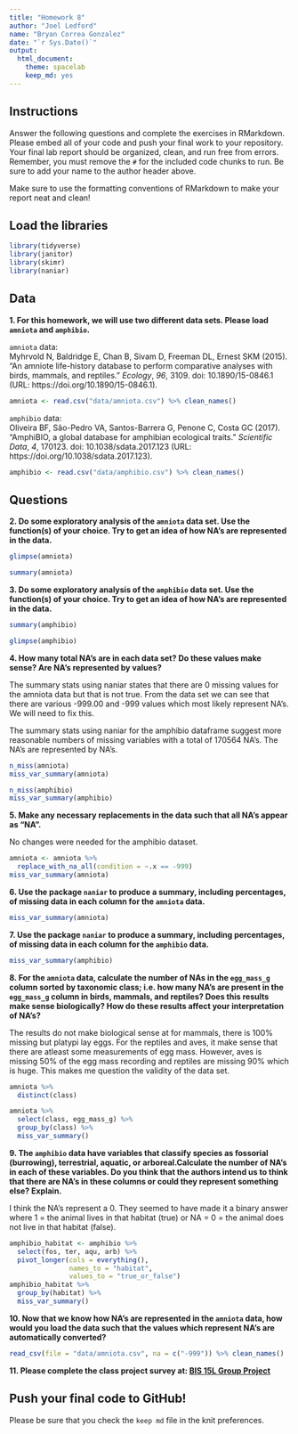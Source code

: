 ```yaml
---
title: "Homework 8"
author: "Joel Ledford"
name: "Bryan Correa Gonzalez"
date: "`r Sys.Date()`"
output:
  html_document: 
    theme: spacelab
    keep_md: yes
---
```


## Instructions
Answer the following questions and complete the exercises in RMarkdown. Please embed all of your code and push your final work to your repository. Your final lab report should be organized, clean, and run free from errors. Remember, you must remove the `#` for the included code chunks to run. Be sure to add your name to the author header above.  

Make sure to use the formatting conventions of RMarkdown to make your report neat and clean!  

## Load the libraries
```r
library(tidyverse)
library(janitor)
library(skimr)
library(naniar)
``` 

## Data
**1. For this homework, we will use two different data sets. Please load `amniota` and `amphibio`.**  

`amniota` data:  
Myhrvold N, Baldridge E, Chan B, Sivam D, Freeman DL, Ernest SKM (2015). “An amniote life-history
database to perform comparative analyses with birds, mammals, and reptiles.” _Ecology_, *96*, 3109.
doi: 10.1890/15-0846.1 (URL: https://doi.org/10.1890/15-0846.1).
```r
amniota <- read.csv("data/amniota.csv") %>% clean_names()
```

`amphibio` data:  
Oliveira BF, São-Pedro VA, Santos-Barrera G, Penone C, Costa GC (2017). “AmphiBIO, a global database
for amphibian ecological traits.” _Scientific Data_, *4*, 170123. doi: 10.1038/sdata.2017.123 (URL:
https://doi.org/10.1038/sdata.2017.123).
```r
amphibio <- read.csv("data/amphibio.csv") %>% clean_names()
```

## Questions  
**2. Do some exploratory analysis of the `amniota` data set. Use the function(s) of your choice. Try to get an idea of how NA's are represented in the data.**  
```r
glimpse(amniota)
```

```r
summary(amniota)
```


**3. Do some exploratory analysis of the `amphibio` data set. Use the function(s) of your choice. Try to get an idea of how NA's are represented in the data.**  
```r
summary(amphibio)
```

```r
glimpse(amphibio)
```

**4. How many total NA's are in each data set? Do these values make sense? Are NA's represented by values?**   

The summary stats using naniar states that there are 0 missing values for the amniota data but that is not true. From the data set we can see that there are various -999.00 and -999 values which most likely represent NA's. We will need to fix this.

The summary stats using naniar for the amphibio dataframe suggest more reasonable numbers of missing variables with a total of 170564 NA's. The NA's are represented by NA's.

```r
n_miss(amniota)
miss_var_summary(amniota)
```

```r
n_miss(amphibio)
miss_var_summary(amphibio)
```

**5. Make any necessary replacements in the data such that all NA's appear as "NA".**   

No changes were needed for the amphibio dataset.

```r
amniota <- amniota %>%
  replace_with_na_all(condition = ~.x == -999)
miss_var_summary(amniota)
```

**6. Use the package `naniar` to produce a summary, including percentages, of missing data in each column for the `amniota` data.**  
```r
miss_var_summary(amniota)
```

**7. Use the package `naniar` to produce a summary, including percentages, of missing data in each column for the `amphibio` data.**
```r
miss_var_summary(amphibio)
```

**8. For the `amniota` data, calculate the number of NAs in the `egg_mass_g` column sorted by taxonomic class; i.e. how many NA's are present in the `egg_mass_g` column in birds, mammals, and reptiles? Does this results make sense biologically? How do these results affect your interpretation of NA's?** 

The results do not make biological sense at for mammals, there is 100% missing but platypi lay eggs. For the reptiles and aves, it make sense that there are atleast some measurements of egg mass. However, aves is missing 50% of the egg mass recording and reptiles are missing 90% which is huge. This makes me question the validity of the data set. 

```r
amniota %>% 
  distinct(class)
```

```r
amniota %>% 
  select(class, egg_mass_g) %>% 
  group_by(class) %>% 
  miss_var_summary()
```

**9. The `amphibio` data have variables that classify species as fossorial (burrowing), terrestrial, aquatic, or arboreal.Calculate the number of NA's in each of these variables. Do you think that the authors intend us to think that there are NA's in these columns or could they represent something else? Explain.**

I think the NA's represent a 0. They seemed to have made it a binary answer where 1 = the animal lives in that habitat (true) or NA = 0 = the animal does not live in that habitat (false).

```r
amphibio_habitat <- amphibio %>% 
  select(fos, ter, aqu, arb) %>% 
  pivot_longer(cols = everything(),
               names_to = "habitat",
               values_to = "true_or_false")
amphibio_habitat %>% 
  group_by(habitat) %>% 
  miss_var_summary()
```

**10. Now that we know how NA's are represented in the `amniota` data, how would you load the data such that the values which represent NA's are automatically converted?**
```r
read_csv(file = "data/amniota.csv", na = c("-999")) %>% clean_names()
```

**11. Please complete the class project survey at: [BIS 15L Group Project](https://forms.gle/H2j69Z3ZtbLH3efW6)**

## Push your final code to GitHub!
Please be sure that you check the `keep md` file in the knit preferences.  